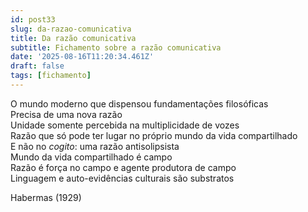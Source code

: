 ```yaml
---
id: post33
slug: da-razao-comunicativa
title: Da razão comunicativa
subtitle: Fichamento sobre a razão comunicativa
date: '2025-08-16T11:20:34.461Z'
draft: false
tags: [fichamento]
---
```

O mundo moderno que dispensou fundamentações filosóficas  
Precisa de uma nova razão  
Unidade somente percebida na multiplicidade de vozes  
Razão que só pode ter lugar no próprio mundo da vida compartilhado  
E não no _cogito_: uma razão antisolipsista  
Mundo da vida compartilhado é campo  
Razão é força no campo e agente produtora de campo  
Linguagem e auto-evidências culturais são substratos  

Habermas (1929)